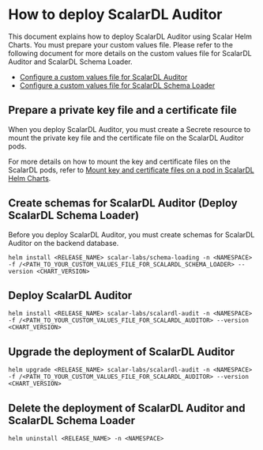 # How to deploy ScalarDL Auditor

This document explains how to deploy ScalarDL Auditor using Scalar Helm Charts. You must prepare your custom values file. Please refer to the following document for more details on the custom values file for ScalarDL Auditor and ScalarDL Schema Loader.

* [Configure a custom values file for ScalarDL Auditor](./configure-custom-values-scalardl-auditor.mdx)
* [Configure a custom values file for ScalarDL Schema Loader](./configure-custom-values-scalardl-schema-loader.mdx)

## Prepare a private key file and a certificate file

When you deploy ScalarDL Auditor, you must create a Secrete resource to mount the private key file and the certificate file on the ScalarDL Auditor pods.

For more details on how to mount the key and certificate files on the ScalarDL pods, refer to [Mount key and certificate files on a pod in ScalarDL Helm Charts](./mount-files-or-volumes-on-scalar-pods.md#mount-key-and-certificate-files-on-a-pod-in-scalardl-helm-charts).

## Create schemas for ScalarDL Auditor (Deploy ScalarDL Schema Loader)

Before you deploy ScalarDL Auditor, you must create schemas for ScalarDL Auditor on the backend database.

```console
helm install <RELEASE_NAME> scalar-labs/schema-loading -n <NAMESPACE> -f /<PATH_TO_YOUR_CUSTOM_VALUES_FILE_FOR_SCALARDL_SCHEMA_LOADER> --version <CHART_VERSION>
```

## Deploy ScalarDL Auditor

```console
helm install <RELEASE_NAME> scalar-labs/scalardl-audit -n <NAMESPACE> -f /<PATH_TO_YOUR_CUSTOM_VALUES_FILE_FOR_SCALARDL_AUDITOR> --version <CHART_VERSION>
```

## Upgrade the deployment of ScalarDL Auditor

```console
helm upgrade <RELEASE_NAME> scalar-labs/scalardl-audit -n <NAMESPACE> -f /<PATH_TO_YOUR_CUSTOM_VALUES_FILE_FOR_SCALARDL_AUDITOR> --version <CHART_VERSION>
```

## Delete the deployment of ScalarDL Auditor and ScalarDL Schema Loader

```console
helm uninstall <RELEASE_NAME> -n <NAMESPACE>
```

